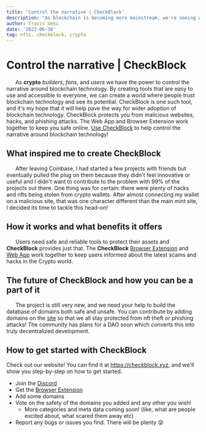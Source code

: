 ```yaml
---
title: 'Control the narrative | CheckBlock'
description: "As blockchain is becoming more mainstream, we're seeing a lot of negative media narratives. Here's what you can do to help control the narrative!"
author: Travis Ueki
date: '2022-06-30'
tag: nfts, checkblock, crypto
---
```


# Control the narrative | CheckBlock

&nbsp;&nbsp;&nbsp;&nbsp;&nbsp;&nbsp;As **crypto** _builders_, _fans_, and _users_ we have the power to control the narrative around blockchain technology. By creating tools that are easy to use and accessible to everyone, we can create a world where people trust blockchain technology and see its potential. CheckBlock is one such tool, and it's my hope that it will help pave the way for wider adoption of blockchain technology. CheckBlock protects you from malicious websites, hacks, and phishing attacks. The Web App and Browser Extension work together to keep you safe online. [Use CheckBlock](https://checkblock.xyz) to help control the narrative around blockchain technology!

## What inspired me to create CheckBlock

&nbsp;&nbsp;&nbsp;&nbsp;&nbsp;&nbsp;After leaving Coinbase, I had started a few projects with friends but eventually pulled the plug on them because they didn't feel innovative or useful and I didn't want to contribute to the problem with 99% of the projects out there. One thing was for certain: there were plenty of hacks and nfts being stolen from crypto wallets. After almost connecting my wallet on a malicious site, that was one character different than the main mint site, I decided its time to tackle this head-on!

## How it works and what benefits it offers

&nbsp;&nbsp;&nbsp;&nbsp;&nbsp;&nbsp;Users need safe and reliable tools to protect their assets and **CheckBlock** provides just that. The **CheckBlock** [Browser Extension](https://chrome.google.com/webstore/detail/checkblockxyz/gaaphegpgplgkpfmpiiedjhhfpmhfacc) and [Web App](https://checkblock.xyz) work together to keep users informed about the latest scams and hacks in the Crypto world.

## The future of CheckBlock and how you can be a part of it

&nbsp;&nbsp;&nbsp;&nbsp;&nbsp;&nbsp;The project is still very new, and we need your help to build the database of domains both safe and unsafe. You can contribute by adding domains on the [site](https://checkblock.xyz) so that we all stay protected from nft theft or phishing attacks! The community has plans for a DAO soon which converts this into truly decentralized development.

## How to get started with CheckBlock

Check out our website! You can find it at https://checkblock.xyz, and we'll show you step-by-step on how to get started.

- Join the [Discord](https://discord.gg/V8SP4QhT)
- Get the [Browser Extension](https://chrome.google.com/webstore/detail/checkblockxyz/gaaphegpgplgkpfmpiiedjhhfpmhfacc)
- Add some domains
- Vote on the safety of the domains you added and any other you wish!
  - More categories and meta data coming soon! (like, what are people excited about, what scared them away etc)
- Report any bugs or issues you find. There will be plenty 😝
